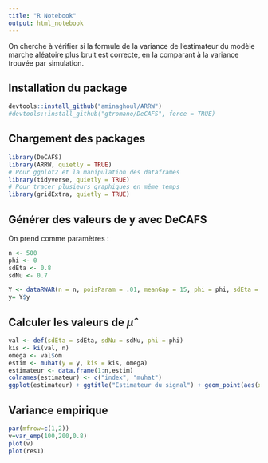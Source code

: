 ```yaml
---
title: "R Notebook"
output: html_notebook
---
```


On cherche à vérifier si la formule de la variance de l'estimateur du modèle marche aléatoire plus bruit est correcte, en la comparant à la variance trouvée par simulation.

## Installation du package 
```r
devtools::install_github("aminaghoul/ARRW")
#devtools::install_github("gtromano/DeCAFS", force = TRUE)
```

## Chargement des packages
```r
library(DeCAFS)
library(ARRW, quietly = TRUE)
# Pour ggplot2 et la manipulation des dataframes
library(tidyverse, quietly = TRUE)
# Pour tracer plusieurs graphiques en même temps
library(gridExtra, quietly = TRUE)

```

## Générer des valeurs de y avec DeCAFS

On prend comme paramètres :

```r
n <- 500
phi <- 0
sdEta <- 0.8
sdNu <- 0.7
```


```r
Y <- dataRWAR(n = n, poisParam = .01, meanGap = 15, phi = phi, sdEta = sdEta, sdNu = sdNu)
y= Y$y
```

## Calculer les valeurs de $\hat\mu$


```r
val <- def(sdEta = sdEta, sdNu = sdNu, phi = phi)
kis <- ki(val, n)
omega <- val$om
estim <- muhat(y = y, kis = kis, omega)
estimateur <- data.frame(1:n,estim)
colnames(estimateur) <- c("index", "muhat")
ggplot(estimateur) + ggtitle("Estimateur du signal") + geom_point(aes(x = index ,y = muhat))
```

## Variance empirique

```r
par(mfrow=c(1,2))
v=var_emp(100,200,0.8)
plot(v)
plot(res1)
```



